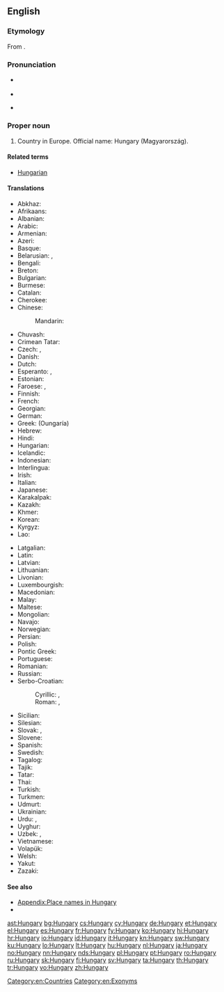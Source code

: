 ==English==

===Etymology===
From {{etyl|ML.|en}} {{term|Hungaria|lang=la}}.

===Pronunciation===
* {{a|UK|US}} {{IPA|/ˈhʌŋ.ɡə.ɹi/}}
* {{audio|en-us-Hungary.ogg|Audio (US)}}
* {{homophones|hungry}} {{qualifier|in some accents}}

===Proper noun===
{{wikipedia}}
{{en-proper noun}}

# Country in Europe. Official name: Hungary (Magyarország).

====Related terms====
* [[Hungarian]]

====Translations====
{{trans-top|the country}}
* Abkhaz: {{t-|ab|Мадиартәыла|tr=Madiartwyla|sc=Cyrl}}
* Afrikaans: {{t-|af|Hongarye}}
* Albanian: {{t+|sq|Hungaria}}
* Arabic: {{t-|ar|المجر|m|tr=al-májar|sc=Arab}}
* Armenian: {{t-|hy|Հունգարիա|tr=Hungaria|sc=Armn}}
* Azeri: {{t+|az|Macarıstan}}
* Basque: {{t+|eu|Hungaria}}
* Belarusian: {{t-|be|Венгрыя|f|tr=Vénhryja|sc=Cyrl}}, {{t-|be|Вугоршчына|f|tr=Vuhórščyna|sc=Cyrl}}
* Bengali: {{t-|bn|হাঙ্গেরি|tr=hangeri|sc=Beng}}
* Breton: {{t-|br|Hungaria}}
* Bulgarian: {{t+|bg|Унгария|f|tr=Ungárija|sc=Cyrl}}
* Burmese: {{t-|my|ဟန်ဂေရီနိုင်ငံ|sc=Mymr}}
* Catalan: {{t+|ca|Hongria|f}}
* Cherokee: {{t-|chr|ᎲᎦᎵᏱ|tr=Hvgaliyi|sc=Cher}}
* Chinese:
*: Mandarin: {{t-|cmn|匈牙利|tr=Xiōngyálì|sc=Hani}}
* Chuvash: {{tø|cv|Венгри|tr=Vengri|sc=Cyrl}}
* Crimean Tatar: {{tø|crh|Macaristan}}
* Czech: {{t+|cs|Maďarsko|n}}, {{t-|cs|Uhry|p}} {{qualifier|before 1918}}
* Danish: {{t+|da|Ungarn}}
* Dutch: {{t+|nl|Hongarije|n}}
* Esperanto: {{t-|eo|Hungario}}, {{t-|eo|Hungarujo}}
* Estonian: {{t+|et|Ungari}}
* Faroese: {{t-|fo|Ungarn}}, {{qualifier|historically}} {{t-|fo|Húnaland|n}}
* Finnish: {{t+|fi|Unkari}}
* French: {{t+|fr|Hongrie|f}}
* Georgian: {{t-|ka|უნგრეთი|tr=ungreti|sc=Geor}}
* German: {{t+|de|Ungarn|n}}
* Greek: {{t+|el|Ουγγαρία|f|sc=Grek}} (Oungaría)
* Hebrew: {{t+|he|הונגריה|f|tr=Hungarya|sc=Hebr}}
* Hindi: {{t+|hi|हंगरी|tr=haṅgarī|sc=Deva}}
* Hungarian: {{t+|hu|Magyarország}}
* Icelandic: {{t+|is|Ungverjaland|n}}
* Indonesian: {{t-|id|Hongaria}}
* Interlingua: {{t-|ia|Hungaria}}
* Irish: {{t-|ga|Ungáir|alt=An Ungáir}}
* Italian: {{t+|it|Ungheria|f}}
* Japanese: {{t+|ja|ハンガリー|tr=Hangarī}}
* Karakalpak: {{tø|kaa|Vengriya}}
* Kazakh: {{t|kk|Мажарстан|tr=Majarstán|sc=Cyrl}}
* Khmer: {{t-|km|ហុងគ្រី|sc=Khmr|tr=hongkrii}}
* Korean: {{t+|ko|헝가리|tr=Heonggari|sc=Hang}}
* Kyrgyz: {{t-|ky|Венгрия|tr=Vengriya|sc=Cyrl}}
* Lao: {{t+|lo|ຮົງກາລີ|tr=hong-kā-lī|sc=Laoo}}
{{trans-mid}}
* Latgalian: {{tø|ltg|Vengreja|f}}
* Latin: {{t-|la|Hungaria|f}}
* Latvian: {{t+|lv|Ungārija|f}}
* Lithuanian: {{t+|lt|Vengrija|f}}
* Livonian: {{tø|liv|Ungārmō}}
* Luxembourgish: {{t+|lb|Ungarn|n}}
* Macedonian: {{t+|mk|Унгарија|f|tr=Ungárija|sc=Cyrl}}
* Malay: {{t-|ms|Hungary}}
* Maltese: {{t-|mt|l-Ungerija}}
* Mongolian: {{t-|mn|Унгар|tr=Ungar|sc=Cyrl}}
* Navajo: {{tø|nv|Hángewii}}
* Norwegian: {{t+|no|Ungarn}}
* Persian: {{t+|fa|مجارستان|tr=Majârestân|sc=fa-Arab}}
* Polish: {{t+|pl|Węgry|p}}
* Pontic Greek: {{tø|pnt|Ουγγαρία}}
* Portuguese: {{t+|pt|Hungria|f}}
* Romanian: {{t+|ro|Ungaria|f}}
* Russian: {{t+|ru|Венгрия|f|tr=Véngrija|sc=Cyrl}}
* Serbo-Croatian:
*: Cyrillic: {{t-|sh|Мађарска|f|alt=Ма̏ђарска|sc=Cyrl}}, {{t-|sh|Маџарска|f|alt=Ма̏џарска|sc=Cyrl}}
*: Roman: {{t-|sh|Mađarska|f|alt=Mȁđarskā}}, {{t-|sh|Madžarska|f|alt=Mȁdžarskā}}
* Sicilian: {{t-|scn|Unghirìa|f}}
* Silesian: {{tø|szl|Madźary|p}}
* Slovak: {{t-|sk|Maďarsko|n}}, {{t-|sk|Uhorsko|n}} {{qualifier|before 1918}}
* Slovene: {{t+|sl|Madžarska|f}}
* Spanish: {{t+|es|Hungría|f}}
* Swedish: {{t+|sv|Ungern}}
* Tagalog: {{t-|tl|Unggarya}}
* Tajik: {{t-|tg|Маҷористон|tr=Majoriston|sc=Cyrl}}
* Tatar: {{t-|tt|Венгрия|tr=Vengrija|sc=Cyrl}}
* Thai: {{t+|th|ฮังการี|tr=hanggaaree|sc=Thai}}
* Turkish: {{t+|tr|Macaristan}}
* Turkmen: {{t-|tk|Wengriýa}}
* Udmurt: {{tø|udm|Венгрия|sc=Cyrl}}
* Ukrainian: {{t+|uk|Угорщина|f|tr=Uhórščyna|sc=Cyrl}}
* Urdu: {{t-|ur|مجارستان|tr=majāristān|sc=ur-Arab}}, {{t-|ur|ہنگری|tr=haṅgarī|sc=ur-Arab}}
* Uyghur: {{t-|ug|ۋېنگرىيە|sc=ug-Arab}}
* Uzbek: {{t-|uz|Mojariston}}, {{t-|uz|Vengriya}}
* Vietnamese: {{t-|vi|Hungary}}
* Volapük: {{t+|vo|Macarän}}
* Welsh: {{t+|cy|Hwngari}}
* Yakut: {{tø|sah|Мадьаар Сирэ|tr=Mad'aar Sire|sc=Cyrl}}
* Zazaki: {{qualifier|Southern Zazaki}} {{tø|zza|Macarıstan}}
{{trans-bottom}}

====See also====
* [[Appendix:Place names in Hungary]]
* {{list:countries of Europe/en}}

[[Category:en:Countries]]
[[Category:en:Exonyms]]
[[Category:en:Hungary| ]]

[[ast:Hungary]]
[[bg:Hungary]]
[[cs:Hungary]]
[[cy:Hungary]]
[[de:Hungary]]
[[et:Hungary]]
[[el:Hungary]]
[[es:Hungary]]
[[fr:Hungary]]
[[fy:Hungary]]
[[ko:Hungary]]
[[hi:Hungary]]
[[hr:Hungary]]
[[io:Hungary]]
[[id:Hungary]]
[[it:Hungary]]
[[kn:Hungary]]
[[sw:Hungary]]
[[ku:Hungary]]
[[lo:Hungary]]
[[lt:Hungary]]
[[hu:Hungary]]
[[nl:Hungary]]
[[ja:Hungary]]
[[no:Hungary]]
[[nn:Hungary]]
[[nds:Hungary]]
[[pl:Hungary]]
[[pt:Hungary]]
[[ro:Hungary]]
[[ru:Hungary]]
[[sk:Hungary]]
[[fi:Hungary]]
[[sv:Hungary]]
[[ta:Hungary]]
[[th:Hungary]]
[[tr:Hungary]]
[[vo:Hungary]]
[[zh:Hungary]]
